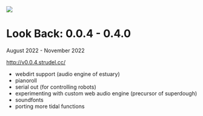 <img src="/img/v0.0.4.png"  className="max-h-[700px]" />

# Look Back: 0.0.4 - 0.4.0

August 2022 - November 2022


http://v0.0.4.strudel.cc/

- webdirt support (audio engine of estuary)
- pianoroll
- serial out (for controlling robots)
- experimenting with custom web audio engine (precursor of superdough)
- soundfonts
- porting more tidal functions